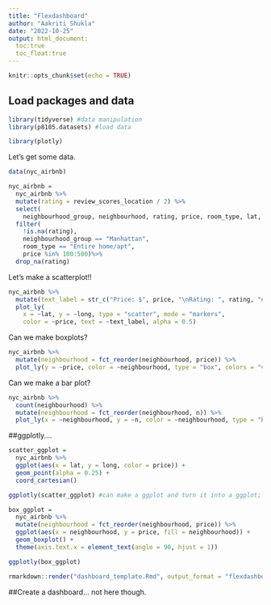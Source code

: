 ```yaml
---
title: "Flexdashboard"
author: "Aakriti Shukla"
date: "2022-10-25"
output: html_document:
  toc:true
  toc_float:true
---
```


```r
knitr::opts_chunk$set(echo = TRUE)
```

## Load packages and data
```r
library(tidyverse) #data manipulation
library(p8105.datasets) #load data

library(plotly)
```

Let's get some data.

```r
data(nyc_airbnb)

nyc_airbnb = 
  nyc_airbnb %>% 
  mutate(rating = review_scores_location / 2) %>%
  select(
    neighbourhood_group, neighbourhood, rating, price, room_type, lat, long, rating) %>%
  filter(
    !is.na(rating), 
    neighbourhood_group == "Manhattan",
    room_type == "Entire home/apt",
    price %in% 100:500)%>%
  drop_na(rating)
```

Let's make a scatterplot!!

```r
nyc_airbnb %>%
  mutate(text_label = str_c("Price: $", price, "\nRating: ", rating, "neighborhood", neighborhood)) %>% #str_c=string combine; \n=create line break
  plot_ly(
    x = ~lat, y = ~long, type = "scatter", mode = "markers",
    color = ~price, text = ~text_label, alpha = 0.5)
```

Can we make boxplots?
```r
nyc_airbnb %>% 
  mutate(neighbourhood = fct_reorder(neighbourhood, price)) %>% 
  plot_ly(y = ~price, color = ~neighbourhood, type = "box", colors = "viridis")
```

Can we make a bar plot?
```r
nyc_airbnb %>% 
  count(neighbourhood) %>% 
  mutate(neighbourhood = fct_reorder(neighbourhood, n)) %>% 
  plot_ly(x = ~neighbourhood, y = ~n, color = ~neighbourhood, type = "bar", colors = "viridis")
```

##ggplotly....
```r
scatter_ggplot = 
  nyc_airbnb %>%
  ggplot(aes(x = lat, y = long, color = price)) +
  geom_point(alpha = 0.25) +
  coord_cartesian()

ggplotly(scatter_ggplot) #can make a ggplot and turn it into a ggplot; is usually slower than regular plotly
```

```r
box_ggplot = 
  nyc_airbnb %>% 
  mutate(neighbourhood = fct_reorder(neighbourhood, price)) %>% 
  ggplot(aes(x = neighbourhood, y = price, fill = neighbourhood)) +
  geom_boxplot() +
  theme(axis.text.x = element_text(angle = 90, hjust = 1))

ggplotly(box_ggplot)
```

```r
rmarkdown::render("dashboard_template.Rmd", output_format = "flexdashboard::flex_dashboard")
```
##Create a dashboard...
not here though.

